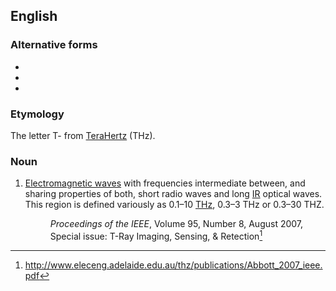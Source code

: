 ==English==
{{wikipedia}}

===Alternative forms===
* {{l|en|submillimeter wave radiation}}
* {{l|en|terahertz radiation}}
* {{l|en|T-ray}}

===Etymology===
The letter T- from [[terahertz|TeraHertz]] (THz).

===Noun===
{{en-noun}}

# {{lb|en|engineering}} [[electromagnetic wave|Electromagnetic waves]] with frequencies intermediate between, and sharing properties of both, short radio waves and long [[IR]] optical waves. This region is defined variously as 0.1–10 [[THz]], 0.3–3 THz or 0.3–30 THZ.
#: ''Proceedings of the IEEE'', Volume 95, Number 8, August 2007, Special issue: T-Ray Imaging, Sensing, & Retection<ref>http://www.eleceng.adelaide.edu.au/thz/publications/Abbott_2007_ieee.pdf</ref>
<references/>